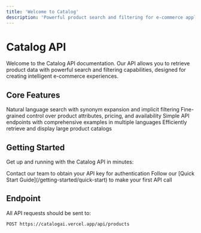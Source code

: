 ```yaml
---
title: 'Welcome to Catalog'
description: 'Powerful product search and filtering for e-commerce applications'
---
```


# Catalog API

Welcome to the Catalog API documentation. Our API allows you to retrieve product data with powerful search and filtering capabilities, designed for creating intelligent e-commerce experiences.

## Core Features

<CardGroup cols={2}>
  <Card title="Smart Search" icon="magnifying-glass" href="/developer-guide/smart-search">
    Natural language search with synonym expansion and implicit filtering
  </Card>
  <Card title="Advanced Filtering" icon="filter" href="/developer-guide/filters">
    Fine-grained control over product attributes, pricing, and availability
  </Card>
  <Card title="Easy Integration" icon="code" href="/getting-started/quick-start">
    Simple API endpoints with comprehensive examples in multiple languages
  </Card>
  <Card title="Pagination Support" icon="list" href="/developer-guide/pagination">
    Efficiently retrieve and display large product catalogs
  </Card>
</CardGroup>

## Getting Started

Get up and running with the Catalog API in minutes:

<Steps>
  <Step title="Get API Key">
    Contact our team to obtain your API key for authentication
  </Step>
  <Step title="Make Your First Request">
    Follow our [Quick Start Guide](/getting-started/quick-start) to make your first API call
  </Step>
</Steps>

## Endpoint

All API requests should be sent to:

```
POST https://catalogai.vercel.app/api/products
```

